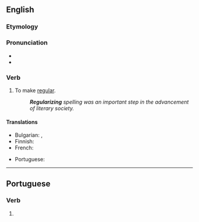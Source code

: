 ==English==

===Etymology===
{{suffix|en|regular|ize}}

===Pronunciation===
* {{IPA|en|/ˈɹɛɡjəlɚaɪz/}}
* {{audio|en|LL-Q1860 (eng)-Vealhurl-regularize.wav|Audio (Southern England)}}

===Verb===
{{en-verb}}

# To make [[regular]].
#: '''''Regularizing''' spelling was an important step in the advancement of literary society.''

====Translations====
{{trans-top|to make regular}}
* Bulgarian: {{t+|bg|регулирам}}, {{t+|bg|нормализирам}}
* Finnish: {{t|fi|säännöllistää}}
* French: {{t+|fr|régulariser}}
{{trans-mid}}
* Portuguese: {{t|pt|regularizar}}
{{trans-bottom}}

----

==Portuguese==

===Verb===
{{head|pt|verb form}}

# {{pt-verb-form-of|regularizar}}